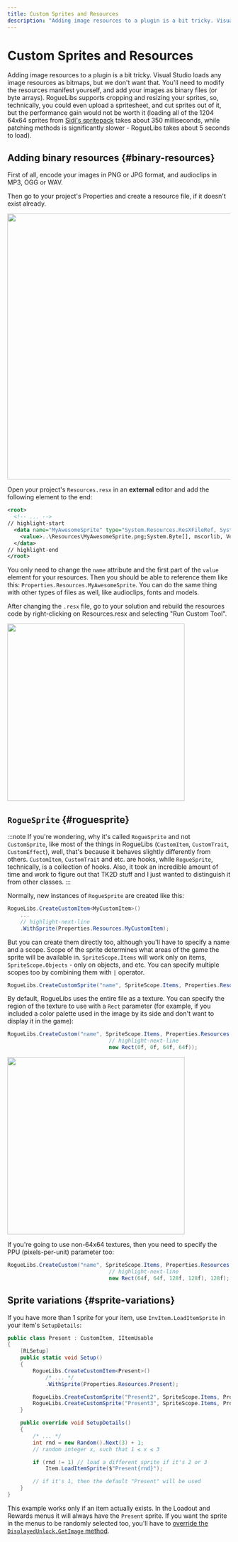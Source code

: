 ```yaml
---
title: Custom Sprites and Resources
description: "Adding image resources to a plugin is a bit tricky. Visual Studio loads any image resources as bitmaps, but we don't want that. You'll need to modify the resources manifest yourself, and add your images as binary files (or byte arrays). RogueLibs supports cropping and resizing your sprites, so, technically, you could even upload a spritesheet, and cut sprites out of it, but the performance gain would not be worth it (loading all of the 1204 64x64 sprites from Sidi's spritepack takes about 350 milliseconds, while patching methods is significantly slower - RogueLibs takes about 5 seconds to load)."
---
```


# Custom Sprites and Resources

Adding image resources to a plugin is a bit tricky. Visual Studio loads any image resources as bitmaps, but we don't want that. You'll need to modify the resources manifest yourself, and add your images as binary files (or byte arrays). RogueLibs supports cropping and resizing your sprites, so, technically, you could even upload a spritesheet, and cut sprites out of it, but the performance gain would not be worth it (loading all of the 1204 64x64 sprites from [Sidi's spritepack](/mods/Sidis_Resprite_Project) takes about 350 milliseconds, while patching methods is significantly slower - RogueLibs takes about 5 seconds to load).

## Adding binary resources {#binary-resources}

First of all, encode your images in PNG or JPG format, and audioclips in MP3, OGG or WAV.

Then go to your project's Properties and create a resource file, if it doesn't exist already.

<img src="/docs/img/misc/resources.png" width="600" />

Open your project's `Resources.resx` in an **external** editor and add the following element to the end:

```xml
<root>
  <!-- ... -->
// highlight-start
  <data name="MyAwesomeSprite" type="System.Resources.ResXFileRef, System.Windows.Forms">
    <value>..\Resources\MyAwesomeSprite.png;System.Byte[], mscorlib, Version=4.0.0.0, Culture=neutral, PublicKeyToken=b77a5c561934e089</value>
  </data>
// highlight-end
</root>
```

You only need to change the `name` attribute and the first part of the `value` element for your resources. Then you should be able to reference them like this: `Properties.Resources.MyAwesomeSprite`. You can do the same thing with other types of files as well, like audioclips, fonts and models.

After changing the `.resx` file, go to your solution and rebuild the resources code by right-clicking on Resources.resx and selecting "Run Custom Tool".

<img src="/docs/img/misc/run-custom-tool.png" width="400" />

## `RogueSprite` {#roguesprite}

:::note
If you're wondering, why it's called `RogueSprite` and not `CustomSprite`, like most of the things in RogueLibs (`CustomItem`, `CustomTrait`, `CustomEffect`), well, that's because it behaves slightly differently from others. `CustomItem`, `CustomTrait` and etc. are hooks, while `RogueSprite`, technically, is a collection of hooks. Also, it took an incredible amount of time and work to figure out that TK2D stuff and I just wanted to distinguish it from other classes.
:::

Normally, new instances of `RogueSprite` are created like this:

```csharp
RogueLibs.CreateCustomItem<MyCustomItem>()
    ...
    // highlight-next-line
    .WithSprite(Properties.Resources.MyCustomItem);
```

But you can create them directly too, although you'll have to specify a name and a scope. Scope of the sprite determines what areas of the game the sprite will be available in. `SpriteScope.Items` will work only on items, `SpriteScope.Objects` - only on objects, and etc. You can specify multiple scopes too by combining them with `|` operator.

```csharp
RogueLibs.CreateCustomSprite("name", SpriteScope.Items, Properties.Resources.ResourceName);
```

By default, RogueLibs uses the entire file as a texture. You can specify the region of the texture to use with a `Rect` parameter (for example, if you included a color palette used in the image by its side and don't want to display it in the game):

```csharp
RogueLibs.CreateCustom("name", SpriteScope.Items, Properties.Resources.ResourceName,
                                // highlight-next-line
                                new Rect(0f, 0f, 64f, 64f));
```

<img src="/docs/img/misc/coordinate-system.png" width="400" />

If you're going to use non-64x64 textures, then you need to specify the PPU (pixels-per-unit) parameter too:

```csharp
RogueLibs.CreateCustom("name", SpriteScope.Items, Properties.Resources.ResourceName,
                                // highlight-next-line
                                new Rect(64f, 64f, 128f, 128f), 128f);
```

## Sprite variations {#sprite-variations}

If you have more than 1 sprite for your item, use `InvItem.LoadItemSprite` in your item's `SetupDetails`:

```csharp
public class Present : CustomItem, IItemUsable
{
    [RLSetup]
    public static void Setup()
    {
        RogueLibs.CreateCustomItem<Present>()
            /* ... */
            .WithSprite(Properties.Resources.Present);

        RogueLibs.CreateCustomSprite("Present2", SpriteScope.Items, Properties.Resources.Present2);
        RogueLibs.CreateCustomSprite("Present3", SpriteScope.Items, Properties.Resources.Present3);
    }

    public override void SetupDetails()
    {
        /* ... */
        int rnd = new Random().Next(3) + 1;
        // random integer x, such that 1 ≤ x ≤ 3

        if (rnd != 1) // load a different sprite if it's 2 or 3
            Item.LoadItemSprite($"Present{rnd}");

        // if it's 1, then the default "Present" will be used
    }
}
```

This example works only if an item actually exists. In the Loadout and Rewards menus it will always have the `Present` sprite. If you want the sprite in the menus to be randomly selected too, you'll have to [override the `DisplayedUnlock.GetImage` method](../custom-unlocks/configuring-unlocks#examples).
